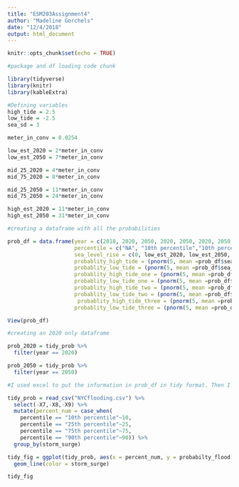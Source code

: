 ```yaml
---
title: "ESM203Assignment4"
author: "Madeline Gorchels"
date: "12/4/2018"
output: html_document
---
```


```r
knitr::opts_chunk$set(echo = TRUE)
```

```r
#package and df loading code chunk

library(tidyverse)
library(knitr)
library(kableExtra)

```


```r
#Defining variables 
high_tide = 2.5
low_tide = -2.5
sea_sd = 3

meter_in_conv = 0.0254

low_est_2020 = 2*meter_in_conv
low_est_2050 = 7*meter_in_conv

mid_25_2020 = 4*meter_in_conv
mid_75_2020 = 8*meter_in_conv

mid_25_2050 = 11*meter_in_conv
mid_75_2050 = 24*meter_in_conv

high_est_2020 = 11*meter_in_conv
high_est_2050 = 31*meter_in_conv
```


```r

#creating a dataframe with all the probabilities 

prob_df = data.frame(year = c(2018, 2020, 2050, 2020, 2050, 2020, 2050, 2020, 2050), 
                     percentile = c("NA", "10th percentile","10th percentile","25th percentile","25th percentile","75th percentile","75th percentile","90th percentile","90th percentile"),
                     sea_level_rise = c(0, low_est_2020, low_est_2050, mid_25_2020, mid_25_2050,  0.2032, mid_75_2050, 11*meter_in_conv, high_est_2050),
                     probablity_high_tide = (pnorm(5, mean =prob_df$sea_level_rise+high_tide, sd = sea_sd, lower.tail = FALSE)),
                     probablity_low_tide = (pnorm(5, mean =prob_df$sea_level_rise+low_tide, sd = sea_sd, lower.tail = FALSE)),
                     probablity_high_tide_one = (pnorm(5, mean =prob_df$sea_level_rise+high_tide+1, sd = sea_sd, lower.tail = FALSE)),
                     probablity_low_tide_one = (pnorm(5, mean =prob_df$sea_level_rise+low_tide+1, sd = sea_sd, lower.tail = FALSE)),
                     probablity_high_tide_two = (pnorm(5, mean =prob_df$sea_level_rise+high_tide+2, sd = sea_sd, lower.tail = FALSE)),
                     probablity_low_tide_two = (pnorm(5, mean =prob_df$sea_level_rise+low_tide+2, sd = sea_sd, lower.tail = FALSE)),
                      probablity_high_tide_three = (pnorm(5, mean =prob_df$sea_level_rise+high_tide+3, sd = sea_sd, lower.tail = FALSE)),
                     probablity_low_tide_three = (pnorm(5, mean =prob_df$sea_level_rise+low_tide+3, sd = sea_sd, lower.tail = FALSE))) 

View(prob_df)

```


```r
#creating an 2020 only dataframe

prob_2020 = tidy_prob %>% 
  filter(year == 2020)

prob_2050 = tidy_prob %>% 
  filter(year == 2050)
```

```r
#I used excel to put the information in prob_df in tidy format. Then I subtracted the probability with no climate change from each value. The probabilty tab shows increase in probability from the baseline scenario. 

tidy_prob = read_csv("NYCflooding.csv") %>% 
  select(-X7,-X8,-X9) %>% 
  mutate(percent_num = case_when(
    percentile == "10th percentile"~10, 
    percentile == "25th percentile"~25,
    percentile == "75th percentile"~75,
    percentile == "90th percentile"~90)) %>% 
  group_by(storm_surge)

```


```r
tidy_fig = ggplot(tidy_prob, aes(x = percent_num, y = probabilty_flood))+
  geom_line(color = storm_surge)

tidy_fig
```

